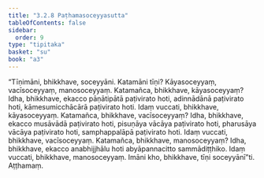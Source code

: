 ```yaml
---
title: "3.2.8 Paṭhamasoceyyasutta"
tableOfContents: false
sidebar:
  order: 9
type: "tipitaka"
basket: "su"
book: "a3"
---
```



<DynamicBreadcrumb />

<Division number="121" book="a3">

<Paragraph number="944" book="a3">
“Tīṇimāni, bhikkhave, soceyyāni. Katamāni tīṇi? Kāyasoceyyaṃ, vacīsoceyyaṃ, manosoceyyaṃ. Katamañca, bhikkhave, kāyasoceyyaṃ? Idha, bhikkhave, ekacco pāṇātipātā paṭivirato hoti, adinnādānā paṭivirato hoti, kāmesumicchācārā paṭivirato hoti. Idaṃ vuccati, bhikkhave, kāyasoceyyaṃ.
</Paragraph>

<Paragraph number="945" book="a3">
Katamañca, bhikkhave, vacīsoceyyaṃ? Idha, bhikkhave, ekacco musāvādā paṭivirato hoti, pisuṇāya vācāya paṭivirato hoti, pharusāya vācāya paṭivirato hoti, samphappalāpā paṭivirato hoti. Idaṃ vuccati, bhikkhave, vacīsoceyyaṃ.
</Paragraph>

<Paragraph number="946" book="a3">
Katamañca, bhikkhave, manosoceyyaṃ? Idha, bhikkhave, ekacco anabhijjhālu hoti abyāpannacitto sammādiṭṭhiko. Idaṃ vuccati, bhikkhave, manosoceyyaṃ. Imāni kho, bhikkhave, tīṇi soceyyānī”ti.

</Paragraph>
</Division>

<Paragraph number="947" type="center" book="a3">
Aṭṭhamaṃ.
</Paragraph>